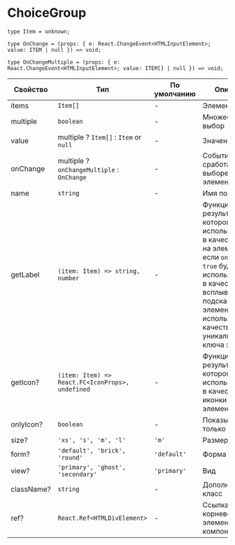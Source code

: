 # ChoiceGroup

```
type Item = unknown;

type OnChange = (props: { e: React.ChangeEvent<HTMLInputElement>; value: ITEM | null }) => void;

type OnChangeMultiple = (props: { e: React.ChangeEvent<HTMLInputElement>; value: ITEM[] | null }) => void;

```

| Свойство   | Тип                                              | По умолчанию | Описание                                                                                                                                                                                                                              |
| ---------- | ------------------------------------------------ | ------------ | ------------------------------------------------------------------------------------------------------------------------------------------------------------------------------------------------------------------------------------- |
| items      | `Item[]`                                         | -            | Элементы                                                                                                                                                                                                                              |
| multiple   | `boolean`                                        | -            | Множественный выбор                                                                                                                                                                                                                   |
| value      | multiple ? `Item[]` : `Item` or `null`           | -            | Значение                                                                                                                                                                                                                              |
| onChange   | multiple ? `onChangeMultiple` : `OnChange`       | -            | Событие сработает при выборе элемента                                                                                                                                                                                                 |
| name       | `string`                                         | -            | Имя поля                                                                                                                                                                                                                              |
| getLabel   | `(item: Item) => string, number`                 | -            | Функция, результат которого будет использоваться в качестве текса на элементе, или если `onlyIcon = true` будет использоваться в качестве всплывающей подсказки на элементе. Также используется в качестве уникального ключа элемента |
| getIcon?   | `(item: Item) => React.FC<IconProps>, undefined` | -            | Функция, результат которого будет использоваться в качестве иконки на элементе                                                                                                                                                        |
| onlyIcon?  | `boolean`                                        | -            | Показывать только иконку                                                                                                                                                                                                              |
| size?      | `'xs', 's', 'm', 'l'`                            | `'m'`        | Размер                                                                                                                                                                                                                                |
| form?      | `'default', 'brick', 'round'`                    | `'default'`  | Форма                                                                                                                                                                                                                                 |
| view?      | `'primary', 'ghost', 'secondary'`                | `'primary'`  | Вид                                                                                                                                                                                                                                   |
| className? | `string`                                         | -            | Дополнительный класс                                                                                                                                                                                                                  |
| ref?       | `React.Ref<HTMLDivElement>`                      | -            | Ссылка на корневой DOM элемент компонента                                                                                                                                                                                             |
